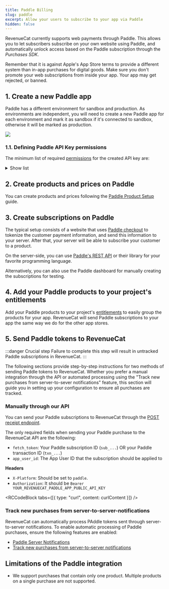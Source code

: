 ```yaml
---
title: Paddle Billing
slug: paddle
excerpt: Allow your users to subscribe to your app via Paddle
hidden: false
---
```


RevenueCat currently supports web payments through Paddle. This allows you to let subscribers subscribe on your own website using Paddle, and automatically unlock access based on the Paddle subscription through the _Purchases SDK_.

Remember that it is against Apple's App Store terms to provide a different system than in-app purchases for digital goods. Make sure you don't promote your web subscriptions from inside your app. Your app may get rejected, or banned.

## 1. Create a new Paddle app

Paddle has a different environment for sandbox and production. As environments are independent, you will need to create a new Paddle app for each environment and mark it as sandbox if it's connected to sandbox, otherwise it will be marked as production.

![](/images/paddle/new-app.png)

### 1.1. Defining Paddle API Key permissions

The minimum list of required [permissions](https://developer.paddle.com/api-reference/about/permissions) for the created API key are:

<details>
  <summary>Show list</summary>
- `product.read`  
- `price.read`  
- `discount.read`  
- `customer.read`  
- `address.read`  
- `business.read`  
- `payment_method.read`  
- `transaction.read`  
- `subscription.read`  
- `adjustment.read`	  
- `notification.read`  
- `notification_setting.read`  
- `notification_setting.write`  
- `client_token.read`  
- `client_token.write`  
</details>


## 2. Create products and prices on Paddle

You can create products and prices following the [Paddle Product Setup](/getting-started/entitlements/paddle-products) guide.

## 3. Create subscriptions on Paddle

The typical setup consists of a website that uses [Paddle checkout](https://developer.paddle.com/concepts/sell/self-serve-checkout) to tokenize the customer payment information, and send this information to your server. After that, your server will be able to subscribe your customer to a product.

On the server-side, you can use [Paddle's REST API](https://developer.paddle.com/api-reference/overview) or their library for your favorite programming language.

Alternatively, you can also use the Paddle dashboard for manually creating the subscriptions for testing.

## 4. Add your Paddle products to your project's entitlements

Add your Paddle products to your project's [entitlements](/getting-started/entitlements) to easily group the products for your app. RevenueCat will send Paddle subscriptions to your app the same way we do for the other app stores.

## 5. Send Paddle tokens to RevenueCat

:::danger Crucial step
Failure to complete this step will result in untracked Paddle subscriptions in RevenueCat.
:::

The following sections provide step-by-step instructions for two methods of sending Paddle tokens to RevenueCat. Whether you prefer a manual integration through the API or automated processing using the "Track new purchases from server-to-sever notifications" feature, this section will guide you in setting up your configuration to ensure all purchases are tracked.

### Manually through our API

You can send your Paddle subscriptions to RevenueCat through the [POST receipt endpoint](/migrating-to-revenuecat/migrating-existing-subscriptions/receipt-imports).

The only required fields when sending your Paddle purchase to the RevenueCat API are the following:

- `fetch_token`: Your Paddle subscription ID (`sub_...`) OR your Paddle transaction ID (`txn_...`)
- `app_user_id`: The App User ID that the subscription should be applied to

**Headers**

- `X-Platform`: Should be set to `paddle`.
- `Authorization`: It should be `Bearer YOUR_REVENUECAT_PADDLE_APP_PUBLIC_API_KEY`


<RCCodeBlock tabs={[{ type: "curl", content: curlContent }]} />

### Track new purchases from server-to-server-notifications

RevenueCat can automatically process PAddle tokens sent through server-to-server notifications. To enable automatic processing of Paddle purchases, ensure the following features are enabled:

- [Paddle Server Notifications](/platform-resources/server-notifications/paddle-server-notifications)
- [Track new purchases from server-to-server notifications](/platform-resources/server-notifications/paddle-server-notifications#tracking-new-purchases-using-paddle-server-notifications)

## Limitations of the Paddle integration

- We support purchases that contain only one product. Multiple products on a single purchase are not supported.
